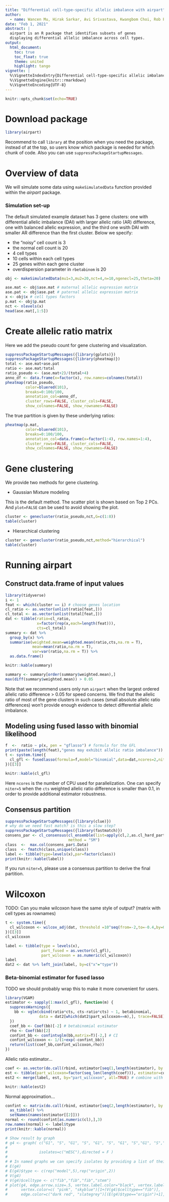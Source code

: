 ```yaml
---
title: "Differential cell-type-specific allelic imbalance with airpart"
author: 
  - name: Wancen Mu, Hirak Sarkar, Avi Srivastava, Kwangbom Choi, Rob Patro, Michael I. Love
date: "Feb 1, 2021"
abstract: |
  airpart is an R package that identifies subsets of genes 
  displaying differential allelic imbalance across cell types.
output: 
  html_document:
    toc: true
    toc_float: true 
    theme: united
    highlight: tango
vignette: |
  %\VignetteIndexEntry{Differential cell-type-specific allelic imbalance with airpart}
  %\VignetteEngine{knitr::rmarkdown}
  %\VignetteEncoding{UTF-8}
---
```


```r
knitr::opts_chunk$set(echo=TRUE)
```

# Download package

```r
library(airpart)
```

Recommend to call `library` at the position when you need the package,
instead of at the top, so users know which package is needed for which
chunk of code. Also you can use `suppressPackageStartupMessages`.

# Overview of data

We will simulate some data using `makeSimulatedData` function provided
within the *airpart* package.

### Simulation set-up

The default simulated example dataset has 3 gene clusters: one with
differential allelic imbalance (DAI) with larger allelic ratio (AR)
difference, one with balanced allelic expression, and the third one
wsith DAI with smaller AR difference than the first cluster. Below we
specify:

* the "noisy" cell count is 3
* the normal cell count is 20
* 4 cell types
* 10 cells within each cell types
* 25 genes within each gene cluster
* overdispersion parameter in `rbetabinom` is 20

```r
obj <- makeSimulatedData(mu1=3,mu2=20,nct=4,n=10,ngenecl=25,theta=20)
```

```r
ase.mat <- obj$ase.mat # maternal allelic expression matrix
ase.pat <- obj$ase.pat # paternal allelic expression matrix
x <- obj$x # cell types factors
p.mat <- obj$p.mat
nct <- nlevels(x)
head(ase.mat[,1:5])
```

# Create allelic ratio matrix

Here we add the pseudo count for gene clustering and visualization.

```r
suppressPackageStartupMessages({library(gplots)})
suppressPackageStartupMessages({library(pheatmap)})
total <- ase.mat+ase.pat
ratio <- ase.mat/total
ratio_pseudo <- (ase.mat+2)/(total+4)
anno_df <- data.frame(x=factor(x), row.names=colnames(total))
pheatmap(ratio_pseudo,
         color=bluered(101),
         breaks=0:100/100,
         annotation_col=anno_df,
         cluster_rows=FALSE, cluster_cols=FALSE,
         show_colnames=FALSE, show_rownames=FALSE)
```

The true partition is given by these underlying ratios:

```r
pheatmap(p.mat,
         color=bluered(101),
         breaks=0:100/100,
         annotation_col=data.frame(x=factor(1:4), row.names=1:4),
         cluster_rows=FALSE, cluster_cols=FALSE,
         show_colnames=FALSE, show_rownames=FALSE)
```

# Gene clustering

We provide two methods for gene clustering. 

* Gaussian Mixture modeling

This is the default method. The scatter plot is shown based on Top 2
PCs. And `plot=FALSE` can be used to avoid showing the plot. 

```r
cluster <- genecluster(ratio_pseudo,nct,G=c(1:8))
table(cluster)
```

* Hierarchical clustering 

```r
cluster <- genecluster(ratio_pseudo,nct,method="hierarchical")
table(cluster)
```

# Running airpart

## Construct data.frame of input values

```r
library(tidyverse)
i <- 1
feat <- which(cluster == i) # choose genes location
cl_ratio <- as.vector(unlist(ratio[feat,]))
cl_total <- as.vector(unlist(total[feat,]))
dat <- tibble(ratio=cl_ratio,
              x=factor(rep(x,each=length(feat))),
              cts=cl_total)
summary <- dat %>%
  group_by(x) %>%
  summarise(weighted.mean=weighted.mean(ratio,cts,na.rm = T),
            mean=mean(ratio,na.rm = T),
            var=var(ratio,na.rm = T)) %>%
  as.data.frame()
```

```r
knitr::kable(summary)
```

```r
summary <- summary[order(summary$weighted.mean),]
max(diff(summary$weighted.mean)) > 0.05
```

Note that we recommend users only run `airpart` when the largest
ordered allelic ratio difference > 0.05 for speed concerns.
We find that the allelic ratio of most of the gene clusters
in such cases (small absolute allelic ratio differences) won't provide
enough evidence to detect differential allelic imbalance.

## Modeling using fused lasso with binomial likelihood

```r
f  <-  ratio ~ p(x, pen = "gflasso") # formula for the GFL
print(paste(length(feat),"genes may exhibit allelic ratio imbalance"))
t <- system.time({
  cl_gfl <- fusedlasso(formula=f,model="binomial",data=dat,ncores=2,niter=1)
})[[3]]
```

```r
knitr::kable(cl_gfl)
```

Here `ncores` is the number of CPU used for parallelization. One can
specify `niter=5` when the `cts` weighted allelic ratio difference
is smaller than 0.1, in order to provide additional estimator
robustness.

## Consensus partition

```r
suppressPackageStartupMessages({library(clue)})
# why do we need fast match? is this a slow step?
suppressPackageStartupMessages({library(fastmatch)})
consens_par <- cl_consensus(cl_ensemble(list=apply(cl,2,as.cl_hard_partition)),
                            method = "SM")
class  <-  max.col(consens_par$.Data)
class  <- fmatch(class,unique(class))
label <- tibble(type=levels(x),par=factor(class))
print(knitr::kable(label))
```

If you run `niter=5`, please use a consensus partition to derive the
final partition.

# Wilcoxon 

TODO: Can you make wilcoxon have the same style of output? (matrix
with cell types as rownames)

```r
t <- system.time({
  cl_wilcoxon <- wilcox_adj(dat, threshold =10^seq(from=-2,to=-0.4,by=0.1))
})[[3]]
cl_wilcoxon
```

```r
label <- tibble(type = levels(x),
                part_fused = as.vector(cl_gfl),
                part_wilcoxon = as.numeric(cl_wilcoxon))
label
dat2 <- dat %>% left_join(label, by=c("x"="type"))
```

### Beta-binomial estimator for fused lasso

TODO we should probably wrap this to make it more convenient for users.

```r
library(VGAM)
estimator <- sapply(1:max(cl_gfl), function(m) {
  suppressWarnings({
    bb <- vglm(cbind(ratio*cts, cts-ratio*cts) ~ 1, betabinomial,
               data = dat2[which(dat2$part_wilcoxon==m),], trace=FALSE)
  })
  coef_bb <- Coef(bb)[-2] # betabinomial estimator
  rho <- Coef(bb)[2]
  confint_bb <- confintvglm(bb,matrix=T)[-2,] # CI
  confint_wilcoxon <- 1/(1+exp(-confint_bb)) 
  return(list(coef_bb,confint_wilcoxon,rho))
})
```

Allelic ratio estimator...

```r
coef <- as.vector(do.call(rbind, estimator[seq(1,length(estimator), by = 3)]))
est <- tibble(part_wilcoxon=factor(seq_len(length(coef))), estimator=coef)
est2 <- merge(label, est, by="part_wilcoxon", all=TRUE) # combine with partition label
```

```r
knitr::kable(est2)
```

Normal approximation...

```r
confint <- matrix(do.call(rbind, estimator[seq(2,length(estimator), by = 3)]),ncol=2) %>%
  as_tibble() %>%
  setNames(names(estimator[[2]]))
normal <- round(confint[as.numeric(cl),],3)
row.names(normal) <- label$type
print(knitr::kable(normal))
```

```r
# Show result by graph
# g4 <- graph( c("G1", "S", "G1", "S", "G1", "S", "G1", "S","G1", "S","G1","S","S","G2/M"), 
# 
#              isolates=c("mESC"),directed = F )  
# 
# # In named graphs we can specify isolates by providing a list of their names.
# E(g4)
# E(g4)$type <- c(rep("model",5),rep("origin",2))
# V(g4)
# V(g4)$celltype <- c("fib","fib","fib","stem")
# plot(g4, edge.arrow.size=.5, vertex.label.color="black", vertex.label.dist=1.5,
#      vertex.color=c( "pink", "skyblue")[1+(V(g4)$celltype=="fib")],
#      edge.color=c("dark red", "slategrey")[(E(g4)$type=="origin")+1], ) 
```
